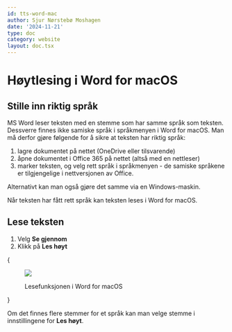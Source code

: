 ```yaml
---
id: tts-word-mac
author: Sjur Nørstebø Moshagen
date: '2024-11-21'
type: doc
category: website
layout: doc.tsx
---
```


# Høytlesing i Word for macOS

## Stille inn riktig språk

MS Word leser teksten med en stemme som har samme språk som teksten. Dessverre finnes ikke samiske språk i språkmenyen i Word for macOS. Man må derfor gjøre følgende for å sikre at teksten har riktig språk:

1. lagre dokumentet på nettet (OneDrive eller tilsvarende)
1. åpne dokumentet i Office 365 på nettet (altså med en nettleser)
1. marker teksten, og velg rett språk i språkmenyen - de samiske språkene er tilgjengelige i nettversjonen av Office.

Alternativt kan man også gjøre det samme via en Windows-maskin.

Når teksten har fått rett språk kan teksten leses i Word for macOS.

## Lese teksten

1. Velg **Se gjennom**
1. Klikk på **Les høyt**

{<figure>
  <img src="/static/images/doc/tts/mac-word-reader.png" />
  <figcaption>Lesefunksjonen i Word for macOS</figcaption>
</figure>}

Om det finnes flere stemmer for et språk kan man velge stemme i innstillingene for **Les høyt**.

